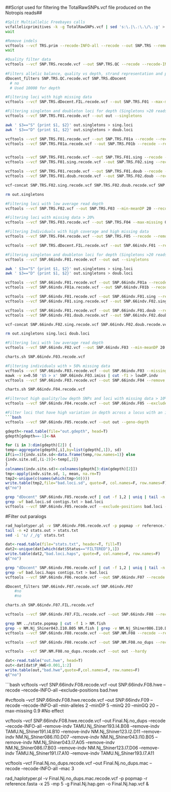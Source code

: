 ##Script used for filtering the TotalRawSNPs.vcf file produced on the Notropis reads##

```bash
#Split Multiallelic Freebayes calls
vcfallelicprimitives -k -g TotalRawSNPs.vcf | sed 's:\.|\.:\.\/\.:g' > TRS.prim &
wait

#Remove indels
vcftools --vcf TRS.prim --recode-INFO-all --recode --out SNP.TRS --remove-indels &
wait

#Quality filter data
vcftools --vcf SNP.TRS.recode.vcf --out SNP.TRS.QC --recode --recode-INFO-all --min-alleles 2 --minDP 5 --minQ 20 --minGQ 20 &
	
#Filters allelic balance, quality vs depth, strand representation and paired read representation
dDocent_filters SNP.TRS.QC.recode.vcf SNP.TRS.dDocent
  # no
  # Used 10000 for depth

#Filtering loci with high missing data
vcftools --vcf SNP.TRS.dDocent.FIL.recode.vcf --out SNP.TRS.F01 --max-missing 0.5 --recode --recode-INFO-all

#Filtering singleton and doubleton loci for depth (Singletons >20 reads; Doubletons > 10 reads)
vcftools --vcf SNP.TRS.F01.recode.vcf --out out --singletons

awk ' $3=="S" {print $1, $2}' out.singletons > sing.loci
awk ' $3=="D" {print $1, $2}' out.singletons > doub.loci

vcftools --vcf SNP.TRS.F01.recode.vcf --out SNP.TRS.F01a --recode --recode-INFO-all --exclude-positions sing.loci
vcftools --vcf SNP.TRS.F01a.recode.vcf --out SNP.TRS.F01b --recode --recode-INFO-all --exclude-positions doub.loci


vcftools --vcf SNP.TRS.F01.recode.vcf --out SNP.TRS.F01.sing --recode --recode-INFO-all --positions sing.loci
vcftools --vcf SNP.TRS.F01.sing.recode.vcf --out SNP.TRS.F02.sing --recode --recode-INFO-all --minDP 20

vcftools --vcf SNP.TRS.F01.recode.vcf --out SNP.TRS.F01.doub --recode --recode-INFO-all --positions doub.loci
vcftools --vcf SNP.TRS.F01.doub.recode.vcf --out SNP.TRS.F02.doub --recode --recode-INFO-all --minDP 10

vcf-concat SNP.TRS.F02.sing.recode.vcf SNP.TRS.F02.doub.recode.vcf SNP.TRS.F01b.recode.vcf > SNP.TRS.F02.vcf

rm out.singletons

#Filtering loci with low average read depth
vcftools --vcf SNP.TRS.F02.vcf --out SNP.TRS.F03 --min-meanDP 20 --recode --recode-INFO-all

#Filtering loci with missing data > 20%
vcftools --vcf SNP.TRS.F03.recode.vcf --out SNP.TRS.F04 --max-missing 0.8 --recode --recode-INFO-all

#Filtering Individuals with high coverage and high missing data
vcftools --vcf SNP.TRS.F04.recode.vcf --out SNP.TRS.F05 --recode --remove-indv NM.Nj_Shiner055.I10.C08 --remove-indv NM.Nj_Shiner055.I7.C03 --remove-indv NM.Nj_Shiner110.I2.C06 --remove-indv NM.Nj_Shiner110.I4.D05 --remove-indv NM.Nj_Shiner024.I4.D08 --remove-indv NM.Nj_Shiner024.I2.D04

vcftools --vcf SNP.TRS.dDocent.FIL.recode.vcf --out SNP.66indv.F01 --recode --recode-INFO-all --remove-indv NM.Nj_Shiner055.I10.C08 --remove-indv NM.Nj_Shiner055.I7.C03 --remove-indv NM.Nj_Shiner110.I2.C06 --remove-indv NM.Nj_Shiner110.I4.D05 --remove-indv NM.Nj_Shiner024.I4.D08 --remove-indv NM.Nj_Shiner024.I2.D04

#Filtering singleton and doubleton loci for depth (Singletons >20 reads; Doubletons > 10 reads)
vcftools --vcf SNP.66indv.F01.recode.vcf --out out --singletons

awk ' $3=="S" {print $1, $2}' out.singletons > sing.loci
awk ' $3=="D" {print $1, $2}' out.singletons > doub.loci

vcftools --vcf SNP.66indv.F01.recode.vcf --out SNP.66indv.F01a --recode --recode-INFO-all --exclude-positions sing.loci
vcftools --vcf SNP.66indv.F01a.recode.vcf --out SNP.66indv.F01b --recode --recode-INFO-all --exclude-positions doub.loci

vcftools --vcf SNP.66indv.F01.recode.vcf --out SNP.66indv.F01.sing --recode --recode-INFO-all --positions sing.loci
vcftools --vcf SNP.66indv.F01.sing.recode.vcf --out SNP.66indv.F02.sing --recode --recode-INFO-all --minDP 20

vcftools --vcf SNP.66indv.F01.recode.vcf --out SNP.66indv.F01.doub --recode --recode-INFO-all --positions doub.loci
vcftools --vcf SNP.66indv.F01.doub.recode.vcf --out SNP.66indv.F02.doub --recode --recode-INFO-all --minDP 10

vcf-concat SNP.66indv.F02.sing.recode.vcf SNP.66indv.F02.doub.recode.vcf SNP.66indv.F01b.recode.vcf > SNP.66indv.F02.vcf

rm out.singletons sing.loci doub.loci

#Filtering loci with low average read depth
vcftools --vcf SNP.66indv.F02.vcf --out SNP.66indv.F03 --min-meanDP 20 --recode --recode-INFO-all

charts.sh SNP.66indv.F03.recode.vcf

#Filtering individuals with > 50% missing data
vcftools --vcf SNP.66indv.F03.recode.vcf --out SNP.66indv.F03 --missing-indv
mawk -v x=0.50 '$5 > x' SNP.66indv.F03.imiss | cut -f1 > lowDP.indv
vcftools --vcf SNP.66indv.F03.recode.vcf --out SNP.66indv.F04 --remove lowDP.indv --recode --recode-INFO-all

charts.sh SNP.66indv.F04.recode.vcf

#Filterout high quality/low depth SNPs and loci with missing data > 10%
vcftools --vcf SNP.66indv.F04.recode.vcf --out SNP.66indv.F05 --exclude-positions SNP.66indv.F04.2018-09-10/SNP_Qual_outlier.20.txt --recode --recode-INFO-all --max-missing 0.9

#Filter loci that have high variation in depth across a locus with an individual
```bash
vcftools --vcf SNP.66indv.F05.recode.vcf --out out --geno-depth
```

```R
gdepth<-read.table(file="out.gdepth", head=T)
gdepth[gdepth==-1]<-NA

for (i in 3:dim(gdepth)[2]) {
temp<-aggregate(gdepth[,i],by=list(gdepth[,1]), sd)
if(i==3){indv.site.sd<-data.frame(temp,row.names=1)} else
{indv.site.sd[,(i-2)]<-temp[,2]}
}
colnames(indv.site.sd)<-colnames(gdepth[3:dim(gdepth)[2]])
tmp<-apply(indv.site.sd, 1, mean, na.rm=T)
tmp2<-unique(c(names(which(tmp>50))))
write.table(tmp2,file="bad.loci.sd", quote=F, col.names=F, row.names=F)
q("no")
```

```bash
grep "dDocent" SNP.66indv.F05.recode.vcf | cut -f 1,2 | uniq | tail -n +2 > contigs.txt
grep -wf bad.loci.sd contigs.txt > bad.loci
vcftools --vcf SNP.66indv.F05.recode.vcf --exclude-positions bad.loci --recode-INFO-all --out SNP.66indv.F06 --recode
```

#Filter out paralogs
```bash
rad_haplotyper.pl -v SNP.66indv.F06.recode.vcf -p popmap -r reference.fasta -x 15 -mp 5
tail -n +2 stats.out > stats.txt
sed -i 's/ /_/g' stats.txt
```

```R
dat<-read.table(file="stats.txt", header=T, fill=T)
dat2<-unique(dat[which(dat$Status=="FILTERED"),1])
write.table(dat2,"bad.loci.haps", quote=F, col.names=F, row.names=F)
q("no")
```

```bash
grep "dDocent" SNP.66indv.F06.recode.vcf | cut -f 1,2 | uniq | tail -n +2 > contigs.txt
grep -wf bad.loci.haps contigs.txt > bad.loci
vcftools --vcf SNP.66indv.F06.recode.vcf --out SNP.66indv.F07 --recode --recode-INFO-all --exclude-positions bad.loci 

dDocent_filters SNP.66indv.F07.recode.vcf SNP.66indv.F07
	#no
	#no

charts.sh SNP.66indv.F07.FIL.recode.vcf

vcftools --vcf SNP.66indv.F07.FIL.recode.vcf --out SNP.66indv.F08 --recode --recode-INFO-all --exclude-positions SNP.66indv.F07.FIL.2018-09-11/SNP_Qual_outlier.20.txt

grep NM ../state.popmap | cut -f 1 > NM.fish
grep -v NM.Nj_Shiner043.I10.B05 NM.fish | grep -v NM.Nj_Shiner086.I10.D07 | grep -v NM.Nj_Shiner123.I2.D11 >tmp; mv tmp NM.fish
vcftools --vcf SNP.66indv.F08.recode.vcf --out SNP.NM.F08 --recode --recode-INFO-all --keep NM.fish

vcftools --vcf SNP.66indv.F08.recode.vcf --out SNP.NM.F08.no_dups --recode --recode-INFO-all --remove-indv TAMU.Nj_Shiner193.I4.B08 --remove-indv TAMU.Nj_Shiner191.I4.B10 --remove-indv NM.Nj_Shiner123.I2.D11 --remove-indv NM.Nj_Shiner086.I10.D07 --remove-indv NM.Nj_Shiner043.I10.B05 --remove-indv NM.Nj_Shiner043.I7.A05 --remove-indv NM.Nj_Shiner086.I7.B03 --remove-indv NM.Nj_Shiner123.I7.D06 --remove-indv TAMU.Nj_Shiner191.I7.A10 --remove-indv TAMU.Nj_Shiner193.I7.A11

vcftools --vcf SNP.NM.F08.no_dups.recode.vcf --out out --hardy
```

```R
dat<-read.table("out.hwe", head=T)
out<-dat[dat$P_HWE<0.001,1:2]
write.table(out,"bad.hwe",quote=F,col.names=F, row.names=F)
q("no")
```

```bash
vcftools --vcf SNP.66indv.F08.recode.vcf --out SNP.66indv.F08.hwe --recode --recode-INFO-all --exclude-positions bad.hwe

#vcftools --vcf SNP.66indv.F08.hwe.recode.vcf --out SNP.66indv.F09 --recode --recode-INFO-all --min-alleles 2 --minDP 5 --minQ 20 --minGQ 20 --max-missing 0.9
#No effect

vcftools --vcf SNP.66indv.F08.hwe.recode.vcf --out Final.Nj.no_dups --recode --recode-INFO-all --remove-indv TAMU.Nj_Shiner193.I4.B08 --remove-indv TAMU.Nj_Shiner191.I4.B10 --remove-indv NM.Nj_Shiner123.I2.D11 --remove-indv NM.Nj_Shiner086.I10.D07 --remove-indv NM.Nj_Shiner043.I10.B05 --remove-indv NM.Nj_Shiner043.I7.A05 --remove-indv NM.Nj_Shiner086.I7.B03 --remove-indv NM.Nj_Shiner123.I7.D06 --remove-indv TAMU.Nj_Shiner191.I7.A10 --remove-indv TAMU.Nj_Shiner193.I7.A11

vcftools --vcf Final.Nj.no_dups.recode.vcf --out Final.Nj.no_dups.mac --recode --recode-INFO-all --mac 3

rad_haplotyper.pl -v Final.Nj.no_dups.mac.recode.vcf -p popmap -r reference.fasta -x 25 -mp 5 -g Final.Nj.hap.gen -o Final.Nj.hap.vcf &
